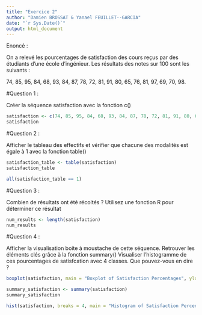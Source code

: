 ```yaml
---
title: "Exercice 2"
author: "Damien BROSSAT & Yanael FEUILLET--GARCIA"
date: "`r Sys.Date()`"
output: html_document
---
```


Enoncé : 

On a relevé les pourcentages de satisfaction des cours reçus par des étudiants d’une école d’ingénieur. Les résultats des notes sur 100 sont les suivants :

  74, 85, 95, 84, 68, 93, 84, 87, 78, 72, 81, 91, 80, 65, 76, 81, 97, 69, 70, 98.
  
#Question 1 :

Créer la séquence satisfaction avec la fonction c()

```r
satisfaction <- c(74, 85, 95, 84, 68, 93, 84, 87, 78, 72, 81, 91, 80, 65, 76, 81, 97, 69, 70, 98)
satisfaction
```

#Question 2 :

Afficher le tableau des effectifs et vérifier que chacune des modalités est égale à 1 avec la
fonction table()

```r
satisfaction_table <- table(satisfaction)
satisfaction_table

all(satisfaction_table == 1)
```

#Question 3 :

Combien de résultats ont été récoltés ? Utilisez une fonction R pour déterminer ce résultat

```r
num_results <- length(satisfaction)
num_results
```

#Question 4 :

Afficher la visualisation boite à moustache de cette séquence. Retrouver les éléments clés grâce à la fonction summary()
Visualiser l'histogramme de ces pourcentages de satisfcation avec 4 classes. Que pouvez-vous en dire ?

```r
boxplot(satisfaction, main = "Boxplot of Satisfaction Percentages", ylab = "Satisfaction (%)")

summary_satisfaction <- summary(satisfaction)
summary_satisfaction

hist(satisfaction, breaks = 4, main = "Histogram of Satisfaction Percentages", xlab = "Satisfaction (%)", col = "lightblue", border = "black")
```